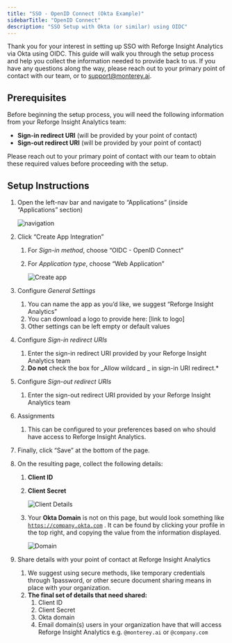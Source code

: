 ```yaml
---
title: "SSO - OpenID Connect (Okta Example)"
sidebarTitle: "OpenID Connect"
description: "SSO Setup with Okta (or similar) using OIDC"
---
```


Thank you for your interest in setting up SSO with Reforge Insight Analytics via Okta using OIDC. This guide will walk you through the setup process and help you collect the information needed to provide back to us. If you have any questions along the way, please reach out to your primary point of contact with our team, or to [support@monterey.ai](mailto:support@monterey.ai).

## Prerequisites

Before beginning the setup process, you will need the following information from your Reforge Insight Analytics team:

- **Sign-in redirect URI** (will be provided by your point of contact)
- **Sign-out redirect URI** (will be provided by your point of contact)

Please reach out to your primary point of contact with our team to obtain these required values before proceeding with the setup.

## Setup Instructions

1. Open the left-nav bar and navigate to “Applications” (inside “Applications” section)

   ![navigation](/images/sso-nav-apps.png)

2. Click “Create App Integration”

   1. For _Sign-in method_, choose “OIDC - OpenID Connect”
   2. For _Application type_, choose “Web Application”

      ![Create app](/images/sso-create-app.png)

3. Configure _General Settings_
   1. You can name the app as you’d like, we suggest “Reforge Insight Analytics”
   2. You can download a logo to provide here: [link to logo]
   3. Other settings can be left empty or default values
4. Configure _Sign-in redirect URIs_
   1. Enter the sign-in redirect URI provided by your Reforge Insight Analytics team
   2. **Do not** check the box for _Allow wildcard _ in sign-in URI redirect.\*
5. Configure _Sign-out redirect URIs_
   1. Enter the sign-out redirect URI provided by your Reforge Insight Analytics team
6. Assignments
   1. This can be configured to your preferences based on who should have access to Reforge Insight Analytics.
7. Finally, click “Save” at the bottom of the page.
8. On the resulting page, collect the following details:

   1. **Client ID**
   2. **Client Secret**

      ![Client Details](/images/sso-client-details.png)

   3. Your **Okta Domain** is not on this page, but would look something like [`https://company.okta.com`](https://dev-75266790-admin.okta.com/) . It can be found by clicking your profile in the top right, and copying the value from the information displayed.

      ![Domain](/images/sso-domain.png)

9. Share details with your point of contact at Reforge Insight Analytics
   1. We suggest using secure methods, like temporary credentials through 1password, or other secure document sharing means in place with your organization.
   2. **The final set of details that need shared:**
      1. Client ID
      2. Client Secret
      3. Okta domain
      4. Email domain(s) users in your organization have that will access Reforge Insight Analytics e.g. `@monterey.ai` or `@company.com`
